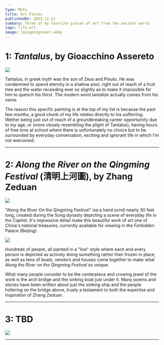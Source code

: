 ```yaml
---
type: Meta
title: Art Pieces
publishedAt: 2023-12-11
summary: Three of my favorite pieces of art from the ancient world
tags: life,art
image: /qingmingcover.webp
---
```


# 1: *Tantalus*, by Gioacchino Assereto

<Image src="/tantalus2.jpg" caption="Gioacchino Assereto, (1625/35-1676)"></Image>

Tantalus, in greek myth was the son of Zeus and Plouto. He was condemned to spend eternity in a shallow pool, right out of reach of a fruit tree and the water receeding ever so slightly as to make it impossible for him to quench his thirst. 
The modern word tantalize actually comes from his name. 


The reason this specific painting is at the top of my list is because the past few months, a good chunk of my life relates directly to his sufferring. Wether being just out of reach of a 
groundbreaking career opportuinity due to my age, or (more closely resembling the plight of Tantalus), having hours of free time at school where there is unfortunately no choice but to 
be surrounded by everyday conversation, exciting and ignorant life in which I'm not welcomed.

---

# 2: *Along the River on the Qingming Festival* (清明上河圖), by Zhang Zeduan

<Image src="/qingming.jpg" caption="Zhang Zeduan, Song dynasty"></Image>

"Along the River On the Qingming Festival" isa a hand scroll nearly 30 feet long, created during the Song dynasty depicting a scene of everyday life in the Capitol. 
It's impressive detail make this beautiful work of art one of China's national treasures, currently available for viewing in the Forbidden Palace (Beijing). 

<Image src="/qingmingcover.webp" caption="The famous arch bridge in the center of the work"></Image>

Hundreds of people, all painted in a "live" style where each and every person is depicted as actively doing something rather than frozen in place, as well as
tens of boats, vendors and houses come together to make what *Along the River on the Qingming Festival* so unique. 

What many people consider to be the centerpiece and crowing jewel of the work is the arch bridge and the sinking boat just under it. Many poems and stories have been written about
just the sinking ship and the people hollering on the bridge above, truely a testament to both the expertise and inspiration
of Zhang Zeduan.

---

# 3: TBD


<Image src="/" caption=""></Image>

---